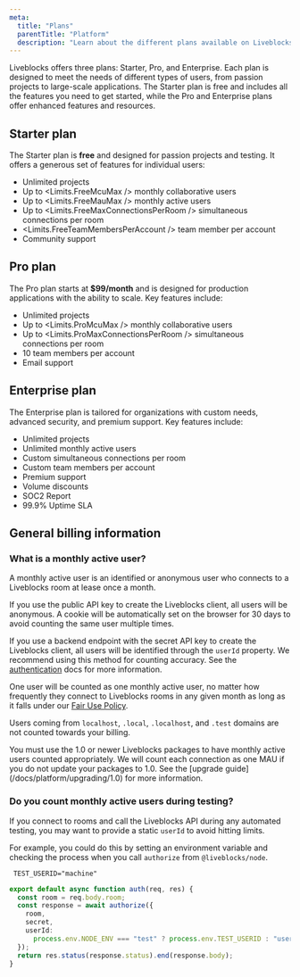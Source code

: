 ```yaml
---
meta:
  title: "Plans"
  parentTitle: "Platform"
  description: "Learn about the different plans available on Liveblocks."
---
```


Liveblocks offers three plans: Starter, Pro, and Enterprise. Each plan is
designed to meet the needs of different types of users, from passion projects to
large-scale applications. The Starter plan is free and includes all the features
you need to get started, while the Pro and Enterprise plans offer enhanced
features and resources.

## Starter plan

The Starter plan is **free** and designed for passion projects and testing. It
offers a generous set of features for individual users:

- Unlimited projects
- Up to <Limits.FreeMcuMax /> monthly collaborative users
- Up to <Limits.FreeMauMax /> monthly active users
- Up to <Limits.FreeMaxConnectionsPerRoom /> simultaneous connections per room
- <Limits.FreeTeamMembersPerAccount /> team member per account
- Community support

## Pro plan

The Pro plan starts at **$99/month** and is designed for production applications
with the ability to scale. Key features include:

- Unlimited projects
- Up to <Limits.ProMcuMax /> monthly collaborative users
- Up to <Limits.ProMaxConnectionsPerRoom /> simultaneous connections per room
- 10 team members per account
- Email support

## Enterprise plan

The Enterprise plan is tailored for organizations with custom needs, advanced
security, and premium support. Key features include:

- Unlimited projects
- Unlimited monthly active users
- Custom simultaneous connections per room
- Custom team members per account
- Premium support
- Volume discounts
- SOC2 Report
- 99.9% Uptime SLA

## General billing information

### What is a monthly active user?

A monthly active user is an identified or anonymous user who connects to a
Liveblocks room at lease once a month.

If you use the public API key to create the Liveblocks client, all users will be
anonymous. A cookie will be automatically set on the browser for 30 days to
avoid counting the same user multiple times.

If you use a backend endpoint with the secret API key to create the Liveblocks
client, all users will be identified through the `userId` property. We recommend
using this method for counting accuracy. See the
[authentication](/docs/rooms/authentication) docs for more information.

One user will be counted as one monthly active user, no matter how frequently
they connect to Liveblocks rooms in any given month as long as it falls under
our [Fair Use Policy](/docs/platform/limits/fair-use-policy).

Users coming from `localhost`, `.local`, `.localhost`, and `.test` domains are
not counted towards your billing.

<Banner>
  You must use the 1.0 or newer Liveblocks packages to have monthly active users
  counted appropriately. We will count each connection as one MAU if you do not
  update your packages to 1.0. See the [upgrade
  guide](/docs/platform/upgrading/1.0) for more information.
</Banner>

### Do you count monthly active users during testing?

If you connect to rooms and call the Liveblocks API during any automated
testing, you may want to provide a static `userId` to avoid hitting limits.

For example, you could do this by setting an environment variable and checking
the process when you call `authorize` from `@liveblocks/node`.

```dotenv file=".env.test"
 TEST_USERID="machine"
```

```ts file="liveblocks.config.ts"
export default async function auth(req, res) {
  const room = req.body.room;
  const response = await authorize({
    room,
    secret,
    userId:
      process.env.NODE_ENV === "test" ? process.env.TEST_USERID : "user123",
  });
  return res.status(response.status).end(response.body);
}
```
